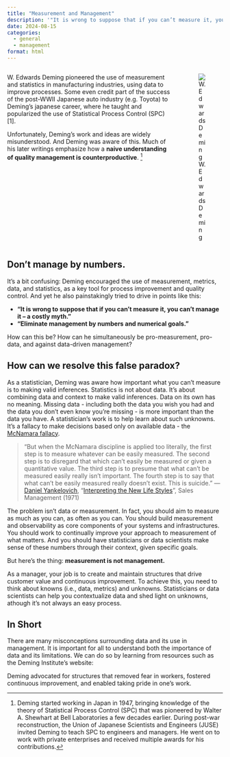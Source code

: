 ```yaml
---
title: "Measurement and Management"
description: '"It is wrong to suppose that if you can’t measure it, you can’t manage it – a costly myth." - Edwards Deming'
date: 2024-08-15
categories:
  - general
  - management
format: html
---
```


::::: columns
::: {.column width="80%"}
W. Edwards Deming pioneered the use of measurement and statistics in manufacturing industries, using data to improve processes. Some even credit part of the success of the post-WWII Japanese auto industry (e.g. Toyota) to Deming’s japanese career, where he taught and popularized the use of Statistical Process Control (SPC) \[1\].

Unfortunately, Deming’s work and ideas are widely misunderstood. And Deming was aware of this. Much of his later writings emphasize how a **naive understanding of quality management is counterproductive**. [^1]
:::

::: {.column width="20%"}
![W. Edwards Deming](deming.jpeg){.preview-image}
:::
:::::

[^1]: Deming started working in Japan in 1947, bringing knowledge of the theory of Statistical Process Control (SPC) that was pioneered by Walter A. Shewhart at Bell Laboratories a few decades earlier. During post-war reconstruction, the Union of Japanese Scientists and Engineers (JUSE) invited Deming to teach SPC to engineers and managers. He went on to work with private enterprises and received multiple awards for his contributions.

## Don’t manage by numbers.

It's a bit confusing: Deming encouraged the use of measurement, metrics, data, and statistics, as a key tool for process improvement and quality control. And yet he also painstakingly tried to drive in points like this:

-   **“It is wrong to suppose that if you can’t measure it, you can’t manage it – a costly myth.”**
-   **“Eliminate management by numbers and numerical goals.”**

How can this be? How can he simultaneously be pro-measurement, pro-data, and against data-driven management?

## How can we resolve this false paradox?

As a statistician, Deming was aware how important what you can’t measure is to making valid inferences. Statistics is not about data. It’s about combining data and context to make valid inferences. Data on its own has no meaning. Missing data - including both the data you wish you had and the data you don’t even know you’re missing - is more important than the data you have. A statistician’s work is to help learn about such unknowns. It’s a fallacy to make decisions based only on available data - the [McNamara fallacy](https://en.wikipedia.org/wiki/McNamara_fallacy).

> “But when the McNamara discipline is applied too literally, the first step is to measure whatever can be easily measured. The second step is to disregard that which can't easily be measured or given a quantitative value. The third step is to presume that what can't be measured easily really isn't important. The fourth step is to say that what can't be easily measured really doesn't exist. This is suicide.” — [Daniel Yankelovich](https://en.wikipedia.org/wiki/Daniel_Yankelovich), "[Interpreting the New Life Styles](https://archive.org/details/sim_sales-management_1971-11-15_107_11/page/26/mode/2up?view=theater)", Sales Management (1971)

The problem isn’t data or measurement. In fact, you should aim to measure as much as you can, as often as you can. You should build measurement and observability as core components of your systems and infrastructures. You should work to continually improve your approach to measurement of what matters. And you should have statisticians or data scientists make sense of these numbers through their context, given specific goals.

But here’s the thing: **measurement is not management.**

As a manager, your job is to create and maintain structures that drive customer value and continuous improvement. To achieve this, you need to think about knowns (i.e., data, metrics) and unknowns. Statisticians or data scientists can help you contextualize data and shed light on unknowns, athough it’s not always an easy process.

## In Short

There are many misconceptions surrounding data and its use in management. It is important for all to understand both the importance of data and its limitations. We can do so by learning from resources such as the Deming Institute’s website:

```{=html}
<script src="https://cdn.jsdelivr.net/npm/@mariusbongarts/previewbox/dist/index.min.js"></script>
```

<previewbox-link 
  url="https://deming.org/explore/fourteen-points" 
  title="Deming's Fourteen points"
  description="Dr. W. Edwards Deming offered 14 key principles for management to follow to improve the effectiveness of a business or organization significantly. The principles (points) were first presented in his book Out of the Crisis. Below is the condensation of the 14 Points for Management, but these alone will not improve your business."
  imageUrl="https://upload.wikimedia.org/wikipedia/commons/7/73/W._Edwards_Deming.jpg"
  title=""
  ></previewbox-link>

Deming advocated for structures that removed fear in workers, fostered continuous improvement, and enabled taking pride in one’s work.
